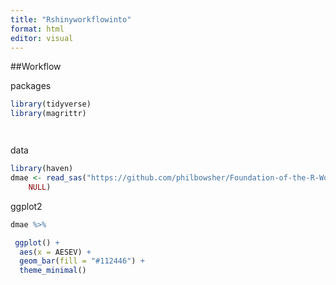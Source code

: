 ```yaml
---
title: "Rshinyworkflowinto"
format: html
editor: visual
---
```


##Workflow

packages
```r
library(tidyverse)
library(magrittr)
```
```r
```


```r
```

data
```r
library(haven)
dmae <- read_sas("https://github.com/philbowsher/Foundation-of-the-R-Workflow-workshop-2019-09-06/raw/master/Examples/data/dmae.sas7bdat", 
    NULL)
```

ggplot2

```r
dmae %>%

 ggplot() +
  aes(x = AESEV) +
  geom_bar(fill = "#112446") +
  theme_minimal()
```

